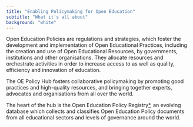 ```yaml
---
title: "Enabling Policymaking for Open Education"
subtitle: "What it's all about"
background: "white"
---
```


Open Education Policies are regulations and strategies, which foster
the development and implementation of Open Educational Practices,
including the creation and use of Open Educational Resources, by
governments, institutions and other organisations. They allocate
resources and orchestrate activities in order to increase access to as
well as quality, efficiency and innovation of education.

The OE Policy Hub fosters collaborative policymaking by promoting good
practices and high-quality resources, and bringing together experts,
advocates and organisations from all over the world.

The heart of the hub is the Open Education Policy Registry[*](/about#cc), an
evolving database which collects and classifies Open Education Policy
documents from all educational sectors and levels of governance around
the world.

